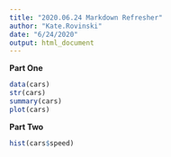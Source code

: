 ```yaml
---
title: "2020.06.24 Markdown Refresher"
author: "Kate.Rovinski"
date: "6/24/2020"
output: html_document
---
```


**Part One**

```r
data(cars)
str(cars)
summary(cars)
plot(cars)

```

**Part Two**


```r
hist(cars$speed)
```

